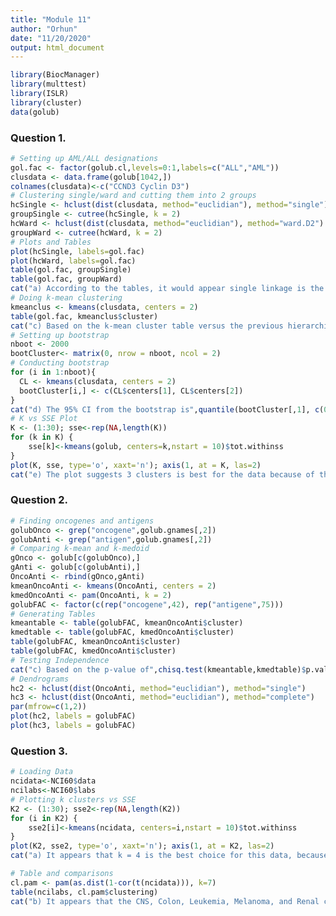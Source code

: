 ---
title: "Module 11"
author: "Orhun"
date: "11/20/2020"
output: html_document
---

```{r Setup, include = FALSE}
library(BiocManager)
library(multtest)
library(ISLR)
library(cluster)
data(golub) 
```

### Question 1.
```{r Question 1, echo = FALSE, comment = NULL, warning = FALSE}
# Setting up AML/ALL designations
gol.fac <- factor(golub.cl,levels=0:1,labels=c("ALL","AML"))
clusdata <- data.frame(golub[1042,])
colnames(clusdata)<-c("CCND3 Cyclin D3")
# Clustering single/ward and cutting them into 2 groups
hcSingle <- hclust(dist(clusdata, method="euclidian"), method="single")
groupSingle <- cutree(hcSingle, k = 2) 
hcWard <- hclust(dist(clusdata, method="euclidian"), method="ward.D2")
groupWard <- cutree(hcWard, k = 2)
# Plots and Tables
plot(hcSingle, labels=gol.fac) 
plot(hcWard, labels=gol.fac) 
table(gol.fac, groupSingle)
table(gol.fac, groupWard)
cat("a) According to the tables, it would appear single linkage is the best for this data. We can see that the clusters capture ALL and AML near perfectly.")
# Doing k-mean clustering
kmeanclus <- kmeans(clusdata, centers = 2)
table(gol.fac, kmeanclus$cluster)
cat("c) Based on the k-mean cluster table versus the previous hierarchical ones, it appears that the single linkage hierarchical method is still the best.")
# Setting up bootstrap
nboot <- 2000
bootCluster<- matrix(0, nrow = nboot, ncol = 2)
# Conducting bootstrap
for (i in 1:nboot){
  CL <- kmeans(clusdata, centers = 2)
  bootCluster[i,] <- c(CL$centers[1], CL$centers[2])
}
cat("d) The 95% CI from the bootstrap is",quantile(bootCluster[,1], c(0.025,0.975)), "The CI's of the cluster means overlap and the first cluster mean is estimated more accurately.")
# K vs SSE Plot
K <- (1:30); sse<-rep(NA,length(K))  
for (k in K) {
    sse[k]<-kmeans(golub, centers=k,nstart = 10)$tot.withinss
}
plot(K, sse, type='o', xaxt='n'); axis(1, at = K, las=2)
cat("e) The plot suggests 3 clusters is best for the data because of the flatlining after k = 3.")
```

### Question 2.
```{r Question 2, echo = FALSE, comment = NULL, warning = FALSE}
# Finding oncogenes and antigens
golubOnco <- grep("oncogene",golub.gnames[,2])
golubAnti <- grep("antigen",golub.gnames[,2])
# Comparing k-mean and k-medoid
gOnco <- golub[c(golubOnco),]
gAnti <- golub[c(golubAnti),]
OncoAnti <- rbind(gOnco,gAnti)
kmeanOncoAnti <- kmeans(OncoAnti, centers = 2)
kmedOncoAnti <- pam(OncoAnti, k = 2)
golubFAC <- factor(c(rep("oncogene",42), rep("antigene",75)))
# Generating Tables
kmeantable <- table(golubFAC, kmeanOncoAnti$cluster)
kmedtable <- table(golubFAC, kmedOncoAnti$cluster)
table(golubFAC, kmeanOncoAnti$cluster)
table(golubFAC, kmedOncoAnti$cluster)
# Testing Independence
cat("c) Based on the p-value of",chisq.test(kmeantable,kmedtable)$p.value,"from the chi-square test, we can see that both clustering methods are statistically insignificant.")
# Dendrograms
hc2 <- hclust(dist(OncoAnti, method="euclidian"), method="single")
hc3 <- hclust(dist(OncoAnti, method="euclidian"), method="complete")
par(mfrow=c(1,2))  
plot(hc2, labels = golubFAC)
plot(hc3, labels = golubFAC)
```
### Question 3.
```{r Question 3, echo = FALSE, comment = NULL, warning = FALSE}
# Loading Data
ncidata<-NCI60$data
ncilabs<-NCI60$labs
# Plotting k clusters vs SSE
K2 <- (1:30); sse2<-rep(NA,length(K2))  
for (i in K2) {
    sse2[i]<-kmeans(ncidata, centers=i,nstart = 10)$tot.withinss
}
plot(K2, sse2, type='o', xaxt='n'); axis(1, at = K2, las=2) 
cat("a) It appears that k = 4 is the best choice for this data, because the drop between points after that becomes virtually the same. We see the biggest drop-off up until k = 4. Hence, it is the best choice for the dat.")

# Table and comparisons
cl.pam <- pam(as.dist(1-cor(t(ncidata))), k=7)
table(ncilabs, cl.pam$clustering)
cat("b) It appears that the CNS, Colon, Leukemia, Melanoma, and Renal cancers are well indentified in a cluster. The K562A-repro, K562B-repro, MCF7A-repro, MCF7D-repro also all appear to be well indentified in a cluster but they each only have one data point so it's not really possible for their data points to be spread out across clusters.\nThe rest of the cancers seem to not be well grouped into clusters because they are too present across different cluster. It also appears that the NSCLC cancer is the most similar to ovarian cancer.")
```
